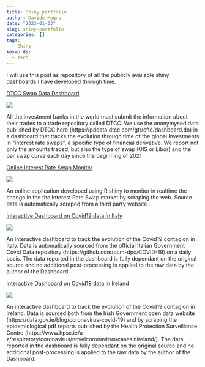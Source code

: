 ```yaml
---
title: Shiny portfolio
author: Davide Magno
date: "2023-01-03"
slug: shiny-portfolio
categories: []
tags:
  - Shiny
keywords:
  - tech
---
```


I will use this post as repository of all the publicly available shiny dashboards 
I have developed through time.

[DTCC Swap Data Dashboard](https://davidemagno.com/apps/DTCCSwapDashboard/)

![](`r here::here("public/post/2020-11-15-shiny-portfolio.en-us_files/ProvaProva.png")`)


All the investment banks in the world must submit the information about their trades to a trade repository called DTCC. We use the anonymysed data published by DTCC here (https://pddata.dtcc.com/gtr/cftc/dashboard.do) in a dashboard that tracks the evolution through time of the global investments in "interest rate swaps", a specific type of financial derivative. We report not only the amounts traded, but also the type of swap (OIS or Libor) and the par swap curve each day since the beginning of 2021



[Online Interest Rate Swap Monitor](https://davidemagno.com/apps/Swap_Rates/)

![](/post/2020-11-15-shiny-portfolio.en-us_files/SwapApp.png)

An online application developed using R shiny to monitor in realtime the change in the the Interest Rate Swap market by scraping the web. Source data is automatically scraped from a third party website . 

[Interactive Dashboard on Covid19 data in Italy](https://davidemagno.com/apps/ItalianCovidDashboard/)

![](/post/2020-11-15-shiny-portfolio.en-us_files/ItalyCovid.png)

An interactive dashboard to track the evolution of the Covid19 contagion in Italy.
Data is automatically sourced from the official Italian Government Covid Data repository (https://github.com/pcm-dpc/COVID-19) on a daily basis. The data reported in the dashboard is fully dependant on the original source and no additional post-processing is applied to the raw data by the author of the Dashboard.

[Interactive Dashboard on Covid19 data in Ireland](https://davidemagno.com/apps/IrishCovidDashboard/)

![](/post/2020-11-15-shiny-portfolio.en-us_files/IrishCovid.png)

An interactive dashboard to track the evolution of the Covid19 contagion in Ireland. 
Data is sourced both from the Irish Government open data website (https://data.gov.ie/blog/coronavirus-covid-19) and by scraping the epidemiological pdf reports published by the Health Protection Surveillance Centre (https://www.hpsc.ie/a-z/respiratory/coronavirus/novelcoronavirus/casesinireland/). The data reported in the dashboard is fully dependant on the original source and no additional post-processing is applied to the raw data by the author of the Dashboard.
